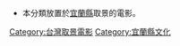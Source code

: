 *本分類放置於[[宜蘭縣|宜蘭縣]]取景的電影。
{{臺灣行政區劃分類導航|取景電影}}

[[Category:台灣取景電影|Category:台灣取景電影]]
[[Category:宜蘭縣文化|Category:宜蘭縣文化]]